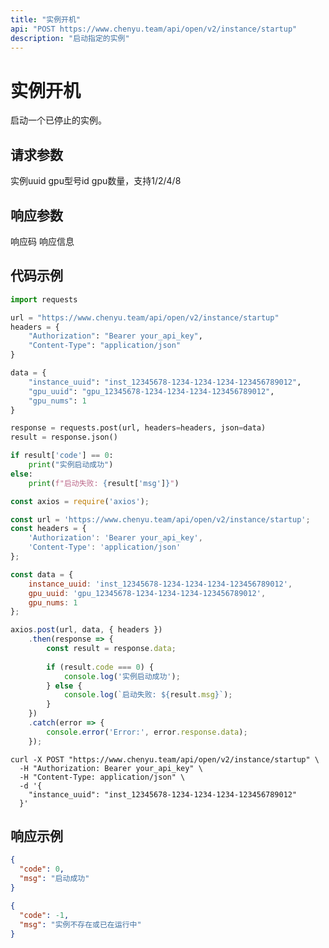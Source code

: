 ```yaml
---
title: "实例开机"
api: "POST https://www.chenyu.team/api/open/v2/instance/startup"
description: "启动指定的实例"
---
```


# 实例开机

启动一个已停止的实例。

## 请求参数

<ParamField body="instance_uuid" type="string" required>
  实例uuid
</ParamField>

<ParamField body="gpu_uuid" type="string" required>
  gpu型号id
</ParamField>

<ParamField body="gpu_nums" type="integer" required>
  gpu数量，支持1/2/4/8
</ParamField>

## 响应参数

<ResponseField name="code" type="integer">
  响应码
</ResponseField>

<ResponseField name="msg" type="string">
  响应信息
</ResponseField>

## 代码示例

<CodeGroup>

```python Python
import requests

url = "https://www.chenyu.team/api/open/v2/instance/startup"
headers = {
    "Authorization": "Bearer your_api_key",
    "Content-Type": "application/json"
}

data = {
    "instance_uuid": "inst_12345678-1234-1234-1234-123456789012",
    "gpu_uuid": "gpu_12345678-1234-1234-1234-123456789012",
    "gpu_nums": 1
}

response = requests.post(url, headers=headers, json=data)
result = response.json()

if result['code'] == 0:
    print("实例启动成功")
else:
    print(f"启动失败: {result['msg']}")
```

```javascript JavaScript
const axios = require('axios');

const url = 'https://www.chenyu.team/api/open/v2/instance/startup';
const headers = {
    'Authorization': 'Bearer your_api_key',
    'Content-Type': 'application/json'
};

const data = {
    instance_uuid: 'inst_12345678-1234-1234-1234-123456789012',
    gpu_uuid: 'gpu_12345678-1234-1234-1234-123456789012',
    gpu_nums: 1
};

axios.post(url, data, { headers })
    .then(response => {
        const result = response.data;
        
        if (result.code === 0) {
            console.log('实例启动成功');
        } else {
            console.log(`启动失败: ${result.msg}`);
        }
    })
    .catch(error => {
        console.error('Error:', error.response.data);
    });
```

```curl cURL
curl -X POST "https://www.chenyu.team/api/open/v2/instance/startup" \
  -H "Authorization: Bearer your_api_key" \
  -H "Content-Type: application/json" \
  -d '{
    "instance_uuid": "inst_12345678-1234-1234-1234-123456789012"
  }'
```

</CodeGroup>

## 响应示例

<CodeGroup>

```json 成功响应
{
  "code": 0,
  "msg": "启动成功"
}
```

```json 失败响应
{
  "code": -1,
  "msg": "实例不存在或已在运行中"
}
```

</CodeGroup>